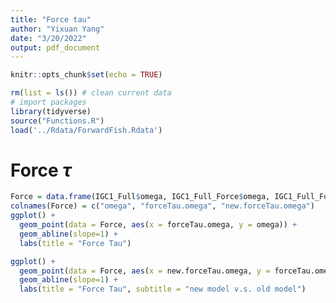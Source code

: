 ```yaml
---
title: "Force tau"
author: "Yixuan Yang"
date: "3/20/2022"
output: pdf_document
---
```


```r
knitr::opts_chunk$set(echo = TRUE)
```

```r
rm(list = ls()) # clean current data
# import packages
library(tidyverse)
source("Functions.R")
load('../Rdata/ForwardFish.Rdata')
```

# Force $\tau$
```r
Force = data.frame(IGC1_Full$omega, IGC1_Full_Force$omega, IGC1_Full_Force_igcOmega$omega)
colnames(Force) = c("omega", "forceTau.omega", "new.forceTau.omega")
ggplot() +
  geom_point(data = Force, aes(x = forceTau.omega, y = omega)) +
  geom_abline(slope=1) +
  labs(title = "Force Tau")

ggplot() +
  geom_point(data = Force, aes(x = new.forceTau.omega, y = forceTau.omega)) +
  geom_abline(slope=1) +
  labs(title = "Force Tau", subtitle = "new model v.s. old model")
```